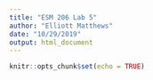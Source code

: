 ```yaml
---
title: "ESM 206 Lab 5"
author: "Elliott Matthews"
date: "10/29/2019"
output: html_document
---
```


```r
knitr::opts_chunk$set(echo = TRUE)
```

